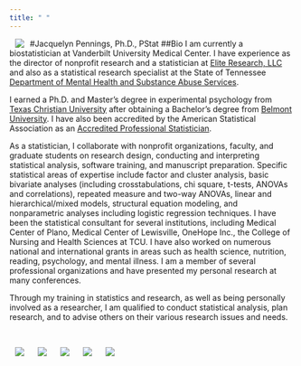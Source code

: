 ```yaml
---
title: " "
---
```

 
#Jacquelyn Pennings, Ph.D., PStat
##Bio 
<img src="penningsimage.jpg" hspace="10" align = "left"> I am currently a biostatistician at Vanderbilt University Medical Center. I have experience as the director of nonprofit research and a statistician at [Elite Research, LLC](http://www.eliteresearch.com/) and also as a statistical research specialist at the State of Tennessee [Department of Mental Health and Substance Abuse Services](https://tn.gov/behavioral-health).  

I earned a Ph.D. and Master's degree in experimental psychology from [Texas Christian University](www.tcu.edu) after obtaining a Bachelor's degree from [Belmont University](http://www.belmont.edu/psychology). I have also been accredited by the American Statistical Association as an [Accredited Professional Statistician](http://www.amstat.org/ASA/Your-Career/Accredited-Members.aspx).  

As a statistician, I collaborate with nonprofit organizations, faculty, and graduate students on research design, conducting and interpreting statistical analysis, software training, and manuscript preparation. Specific statistical areas of expertise include factor and cluster analysis, basic bivariate analyses (including crosstabulations, chi square, t-tests, ANOVAs and correlations), repeated measure and two-way ANOVAs, linear and hierarchical/mixed models, structural equation modeling, and nonparametric analyses including logistic regression techniques. I have been the statistical consultant for several institutions, including Medical Center of Plano, Medical Center of Lewisville, OneHope Inc., the College of Nursing and Health Sciences at TCU. I have also worked on numerous national and international grants in areas such as health science, nutrition, reading, psychology, and mental illness. I am a member of several professional organizations and have presented my personal research at many conferences.  

Through my training in statistics and research, as well as being personally involved as a researcher, I am qualified to conduct statistical analysis, plan research, and to advise others on their various research issues and needs.  

<p></br></p>
<img src="vumc.jpg" hspace="10"> <img src="TDMHSAS2.png" hspace="10">
<img src="Elite.png" hspace="10"> <img src="tcu.jpg" hspace="10"> <img src="belmont-logo.jpg" hspace="10">
  
